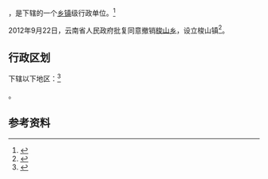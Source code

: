 {{中国乡级行政区|53/06/21/208/000}}

'''{{PAGENAMEBASE}}'''，是{{PRC admin/fullname|53/06/21/208/000|3}}下辖的一个[[乡镇|乡镇]]级行政单位。<ref>{{PRC admin/ref sgc|{{PRC admin/parent|53/06/21/208/000}}}}</ref>

2012年9月22日，云南省人民政府批复同意撤销[[梭山乡|梭山乡]]，设立梭山镇<ref>{{Cite web |url=http://www.yn.gov.cn/yn_zwlanmu/qy/wj/yz/201211/t20121101_20779.html |title=云南省人民政府关于同意昭通市昭阳区鲁甸县大关县16个乡撤乡设镇的批复（云政复〔2012〕73号） |access-date=2017-09-08 |archive-url=https://web.archive.org/web/20170908201825/http://www.yn.gov.cn/yn_zwlanmu/qy/wj/yz/201211/t20121101_20779.html |archive-date=2017-09-08 |dead-url=yes }}</ref>。

== 行政区划 ==

{{PAGENAMEBASE}}下辖以下地区：<ref>{{PRC admin/ref sgc|53/06/21/208/000}}</ref>

{{PRC admin/children|53/06/21/208/000}}。

== 参考资料 ==

{{reflist}}

{{行政区划小作品}}
{{PRC admin/navcat|53/06/21/208/000}}